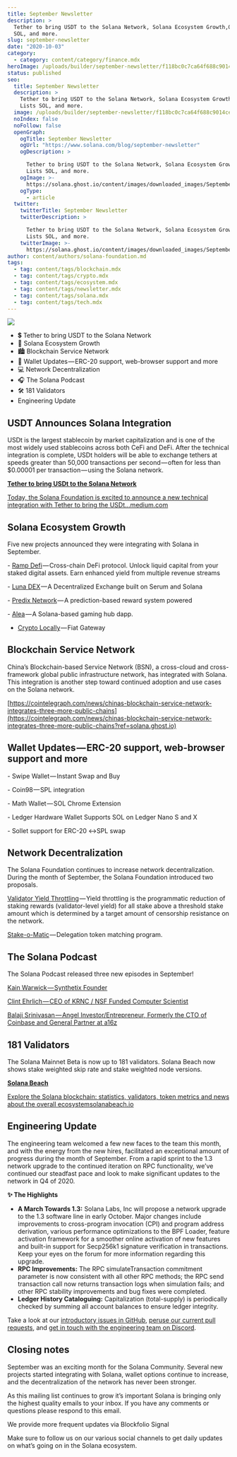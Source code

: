 ```yaml
---
title: September Newsletter
description: >
  Tether to bring USDT to the Solana Network, Solana Ecosystem Growth,OKEx Lists
  SOL, and more.
slug: september-newsletter
date: "2020-10-03"
category:
  - category: content/category/finance.mdx
heroImage: /uploads/builder/september-newsletter/f118bc0c7ca64f688c9014ce30ba0e26.png
status: published
seo:
  title: September Newsletter
  description: >
    Tether to bring USDT to the Solana Network, Solana Ecosystem Growth,OKEx
    Lists SOL, and more.
  image: /uploads/builder/september-newsletter/f118bc0c7ca64f688c9014ce30ba0e26.png
  noIndex: false
  noFollow: false
  openGraph:
    ogTitle: September Newsletter
    ogUrl: "https://www.solana.com/blog/september-newsletter"
    ogDescription: >

      Tether to bring USDT to the Solana Network, Solana Ecosystem Growth,OKEx
      Lists SOL, and more.
    ogImage: >-
      https://solana.ghost.io/content/images/downloaded_images/September-Newsletter/1-XZx6aMnl5GmS_VYtrCEqVw-3.png
    ogType:
      - article
  twitter:
    twitterTitle: September Newsletter
    twitterDescription: >

      Tether to bring USDT to the Solana Network, Solana Ecosystem Growth,OKEx
      Lists SOL, and more.
    twitterImage: >-
      https://solana.ghost.io/content/images/downloaded_images/September-Newsletter/1-XZx6aMnl5GmS_VYtrCEqVw-3.png
author: content/authors/solana-foundation.md
tags:
  - tag: content/tags/blockchain.mdx
  - tag: content/tags/crypto.mdx
  - tag: content/tags/ecosystem.mdx
  - tag: content/tags/newsletter.mdx
  - tag: content/tags/solana.mdx
  - tag: content/tags/tech.mdx
---
```


![](/uploads/builder/september-newsletter/image-1.png)

- 💲 Tether to bring USDT to the Solana Network
- 🌲 Solana Ecosystem Growth
- 🏙 Blockchain Service Network
- 💸 Wallet Updates — ERC-20 support, web-browser support and more
- 💻 Network Decentralization
- 🎧 The Solana Podcast
- 🛠 181 Validators
- Engineering Update

## **USDT Announces Solana Integration**

USDt is the largest stablecoin by market capitalization and is one of the most widely used stablecoins across both CeFi and DeFi. After the technical integration is complete, USDt holders will be able to exchange tethers at speeds greater than 50,000 transactions per second — often for less than $0.00001 per transaction — using the Solana network.

[**Tether to bring USDt to the Solana Network**](https://medium.com/solana-labs/tether-to-bring-usdt-to-the-solana-network-77864184b20?ref=solana.ghost.io)

[Today, the Solana Foundation is excited to announce a new technical integration with Tether to bring the USDt…medium.com](https://medium.com/solana-labs/tether-to-bring-usdt-to-the-solana-network-77864184b20?ref=solana.ghost.io)

## **Solana Ecosystem Growth**

Five new projects announced they were integrating with Solana in September.

\- [Ramp Defi](https://medium.com/rampdefi/ramp-defi-empowering-sol-users-with-staked-liquidity-and-cross-chain-defi-farming-8861af6a6e62?ref=solana.ghost.io) — Cross-chain DeFi protocol. Unlock liquid capital from your staked digital assets. Earn enhanced yield from multiple revenue streams

\- [Luna DEX](https://twitter.com/lunadex_com?ref=solana.ghost.io) — A Decentralized Exchange built on Serum and Solana

\- [Predix Network](https://twitter.com/PredixNetwork?ref=solana.ghost.io) — A prediction-based reward system powered

\- [Alea](https://twitter.com/AleaG_Official?ref=solana.ghost.io) — A Solana-based gaming hub dapp.

- [Crypto Locally](https://twitter.com/cryptolocally?ref=solana.ghost.io) — Fiat Gateway

## **Blockchain Service Network**

China’s Blockchain-based Service Network (BSN), a cross-cloud and cross-framework global public infrastructure network, has integrated with Solana. This integration is another step toward continued adoption and use cases on the Solana network.

[https://cointelegraph.com/news/chinas-blockchain-service-network-integrates-three-more-public-chains](https://cointelegraph.com/news/chinas-blockchain-service-network-integrates-three-more-public-chains?ref=solana.ghost.io)

## **Wallet Updates — ERC-20 support, web-browser support and more**

\- Swipe Wallet — Instant Swap and Buy

\- Coin98 — SPL integration

\- Math Wallet — SOL Chrome Extension

\- Ledger Hardware Wallet Supports SOL on Ledger Nano S and X

\- Sollet support for ERC-20 ↔SPL swap

## **Network Decentralization**

The Solana Foundation continues to increase network decentralization. During the month of September, the Solana Foundation introduced two proposals.

[Validator Yield Throttling](https://forums.solana.com/t/validator-yield-throttling-proposal-discussion/855?ref=solana.ghost.io) — Yield throttling is the programmatic reduction of staking rewards (validator-level yield) for all stake above a threshold stake amount which is determined by a target amount of censorship resistance on the network.

[Stake-o-Matic](https://forums.solana.com/t/stake-o-matic-delegation-matching-program/790?ref=solana.ghost.io) — Delegation token matching program.

## **The Solana Podcast**

The Solana Podcast released three new episodes in September!

[Kain Warwick — Synthetix Founder](https://podcasts.apple.com/us/podcast/kain-warwick-synthetix-founder-ep-26/id1476353378?i=1000490014952&ref=solana.ghost.io)

[Clint Ehrlich — CEO of KRNC / NSF Funded Computer Scientist](https://podcasts.apple.com/us/podcast/clint-ehrlich-ceo-krnc-nsf-funded-computer-scientist/id1476353378?i=1000491701810&ref=solana.ghost.io)

[Balaji Srinivasan — Angel Investor/Entrepreneur, Formerly the CTO of Coinbase and General Partner at a16z](https://podcasts.apple.com/us/podcast/balaji-srinivasan-angel-investor-entrepreneur-formerly/id1476353378?i=1000492294671&ref=solana.ghost.io)

## **181 Validators**

The Solana Mainnet Beta is now up to 181 validators. Solana Beach now shows stake weighted skip rate and stake weighted node versions.

[**Solana Beach**](https://solanabeach.io/?ref=solana.ghost.io#/validators)

[Explore the Solana blockchain: statistics, validators, token metrics and news about the overall ecosystemsolanabeach.io](https://solanabeach.io/?ref=solana.ghost.io#/validators)

## **Engineering Update**

The engineering team welcomed a few new faces to the team this month, and with the energy from the new hires, facilitated an exceptional amount of progress during the month of September. From a rapid sprint to the 1.3 network upgrade to the continued iteration on RPC functionality, we’ve continued our steadfast pace and look to make significant updates to the network in Q4 of 2020.

**✨ The Highlights**

- **A March Towards 1.3:** Solana Labs, Inc will propose a network upgrade to the 1.3 software line in early October. Major changes include improvements to cross-program invocation (CPI) and program address derivation, various performance optimizations to the BPF Loader, feature activation framework for a smoother online activation of new features and built-in support for Secp256k1 signature verification in transactions. Keep your eyes on the forum for more information regarding this upgrade.
- **RPC Improvements:** The RPC simulateTransaction commitment parameter is now consistent with all other RPC methods; the RPC send transaction call now returns transaction logs when simulation fails; and other RPC stability improvements and bug fixes were completed.
- **Ledger History Cataloguing:** Capitalization (total-supply) is periodically checked by summing all account balances to ensure ledger integrity.

Take a look at our [introductory issues in GitHub](https://github.com/solana-labs/solana/labels/good%20first%20issue?ref=solana.ghost.io), [peruse our current pull requests](https://github.com/solana-labs/solana/pulls?ref=solana.ghost.io), and [get in touch with the engineering team on Discord](https://solana.com/discord?ref=solana.ghost.io).

## **Closing notes**

September was an exciting month for the Solana Community. Several new projects started integrating with Solana, wallet options continue to increase, and the decentralization of the network has never been stronger.

As this mailing list continues to grow it’s important Solana is bringing only the highest quality emails to your inbox. If you have any comments or questions please respond to this email.

We provide more frequent updates via Blockfolio Signal

Make sure to follow us on our various social channels to get daily updates on what’s going on in the Solana ecosystem.
